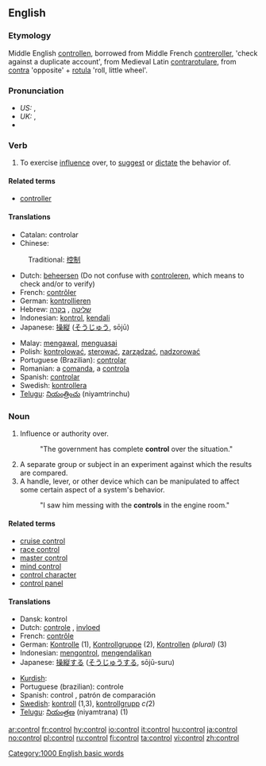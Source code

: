 ==English==

===Etymology===
Middle English [[controllen]], borrowed from Middle French [[contreroller]], 'check against a duplicate account', from Medieval Latin [[contrarotulare]], from [[contra]] 'opposite' + [[rotula]] 'roll, little wheel'.

===Pronunciation===
*''US:'' {{IPA|/kənˈt(ʃ)roʊl/}}, {{SAMPA|/k@n"t(S)roUl/}}
*''UK:'' {{IPA|/kənˈtrəʊl/}}, {{SAMPA|/k@n"tr@Ul/}}
*{{audio|en-us-control.ogg|Audio (US)}}

===Verb===
{{en-verb|control|l|ing}}

# To exercise [[influence]] over, to [[suggest]] or [[dictate]] the behavior of.

====Related terms====
*[[controller]]

====Translations====
{{top}}
*Catalan: controlar
*Chinese:
:Traditional: [[控制]]
*Dutch: [[beheersen]] (Do not confuse with [[controleren]], which means to check and/or to verify)
*French: [[contrôler]]
*German: [[kontrollieren]]
*Hebrew: [[שליטה]] {{f}}, [[בקרה]] {{f}}
*Indonesian: [[kontrol]], [[kendali]]
*Japanese: [[操縦]] ([[そうじゅう]], sōjū)
{{mid}}
*Malay: [[mengawal]], [[menguasai]]
*Polish: [[kontrolować]], [[sterować]], [[zarządzać]], [[nadzorować]]
*Portuguese (Brazilian): [[controlar]]
*Romanian: a [[comanda]], a [[controla]]
*Spanish: [[controlar]]
*Swedish: [[kontrollera]]
*[[Telugu]]: [[నియంత్రించు]] (niyamtrinchu)
{{bottom}}

===Noun===
{{en-noun}}

# Influence or authority over.
#:"The government has complete '''control''' over the situation."
# A separate group or subject in an experiment against which the results are compared.
# A handle, lever, or other device which can be manipulated to affect some certain aspect of a system's behavior.
#:"I saw him messing with the '''controls''' in the engine room."

====Related terms====
*[[cruise control]]
*[[race control]]
*[[master control]]
*[[mind control]]
*[[control character]]
*[[control panel]]

====Translations====
{{top}}
*Dansk: kontrol
*Dutch: [[controle]] {{f}}, [[invloed]] {{m}}
*French: [[contrôle]] {{m}}
*German: [[Kontrolle]] {{f}} (1), [[Kontrollgruppe]] {{f}} (2), [[Kontrollen]] ''(plural)'' (3)
*Indonesian: [[kontrol|mengontrol]], [[kendali|mengendalikan]]
*Japanese: [[操縦]]する ([[そうじゅう]]する, sōjū-suru)
{{mid}}
*[[Kurdish]]: {{trad|ku|kontrol}} {{f}}
*Portuguese (brazilian): controle
*Spanish: control {{m}}, patrón {{m}} de comparación
*[[w:Swedish language|Swedish]]: [[kontroll]] {{c}} (1,3), [[kontrollgrupp]] ''c(''2)
*[[Telugu]]: [[నియంత్రణ]] (niyamtrana) (1)
{{bottom}}

[[Category:1000 English basic words]]

[[ar:control]]
[[fr:control]]
[[hy:control]]
[[io:control]]
[[it:control]]
[[hu:control]]
[[ja:control]]
[[no:control]]
[[pl:control]]
[[ru:control]]
[[fi:control]]
[[ta:control]]
[[vi:control]]
[[zh:control]]